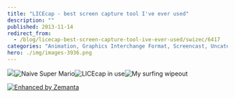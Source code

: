 ```yaml
---
title: "LICEcap - best screen capture tool I've ever used"
description: ""
published: 2013-11-14
redirect_from:
  - /blog/licecap-best-screen-capture-tool-ive-ever-used/swizec/6417
categories: "Animation, Graphics Interchange Format, Screencast, Uncategorized"
hero: ./img/images-3936.png
---
```


![](./img/images-3935.gif)![]()![]()![]()![]()![Naive Super Mario](./img/images-3933.gif "Naive Super Mario")![LICEcap in use](./img/images-3936.png "LICEcap in use")![]()![My surfing wipeout](./img/images-3937.gif "My surfing wipeout")![]()

[![Enhanced by Zemanta](http://img.zemanta.com/zemified_e.png?x-id=baddadd7-0053-432f-b323-9c90a87f3b65)](http://www.zemanta.com/?px "Enhanced by Zemanta")
